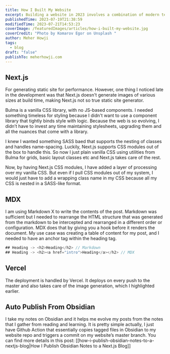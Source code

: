 ```yaml
---
title: How I Built My Website
excerpt: Building a website in 2023 involves a combination of modern technologies and best practices.
publishedTime: 2023-07-19T21:38:59
modifiedTime: 2023-07-21T14:53:23
coverImage: /featuredImages/articles/how-i-built-my-website.jpg
coverCredit: "Photo by Komarov Egor on Unsplash "
author: Meher Howji
tags:
  - blog
draft: "false"
publishTo: meherhowji.com
---
```

## Next.js
For generating static site for performance. However, one thing I noticed late in the
development was that Next.js doesn't generate images of various sizes at build time, making Next.js not so true static site generator.

Bulma is a vanilla CSS library, with no JS-based components. I needed something timeless for styling because I didn't want to use a component library that tightly binds style with logic. Because the web is so evolving, I didn’t have to invest any time maintaining stylesheets, upgrading them and all the nuances that come with a library.

I knew I wanted something SASS baed that supports the nesting of classes and handles name-spacing. Luckily, Next.js supports CSS modules out of the box to handle this. So now I just plain vanilla CSS using utilities from Bulma for grids, basic layout classes etc and Next.js takes care of the rest.

Now, by having Next.js CSS modules, I have added a layer of processing over my vanilla CSS. But even if I pull CSS modules out of my system, I would just have to add a wrapping class name in my CSS because all my CSS is nested in a SASS-like format.
## MDX
I am using Markdown X to write the contents of the post. Markdown was sufficient but I needed to rearrange the HTML structure that was generated from the markdown to be intercepted and rearranged in a different order or configuration. MDX does that by giving you a hook before it renders the document. My use case was creating a table of content for my post, and I needed to have an anchor tag within the heading tag.

```js
## Heading -> <h2>Heading</h2> // Markdown
## Heading -> <h2><a href="intro">Heading</a></h2> // MDX
```
## Vercel
The deployment is handled by Vercel. It deploys on every push to the master and also takes care of the image generation, which I highlighted earlier.
## Auto Publish From Obsidian
I take my notes on Obsidian and it helps me evolve my posts from the notes that I gather from reading and learning. It is pretty simple actually, I just have Github Action that essentially copies tagged files in Obsidian to my website repo and triggers a commit on my website’s master branch. You can find more details in this post: [[how-i-publish-obsidian-notes-to-a-nextjs-blog|How I Publish Obsidian Notes to a Next.js Blog]]